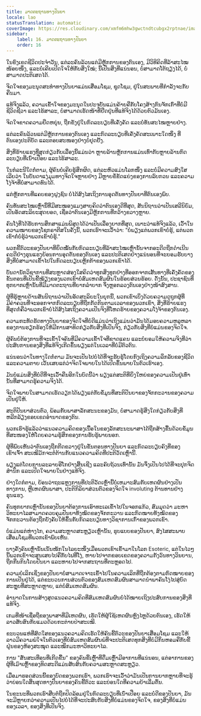 ```yaml
---
title: ມາດຕະຖານທາງປັນຍາ
locale: lao
statusTranslation: automatic
coverImage: https://res.cloudinary.com/xmfm6mhw3gwctndtcubgx2rptnae/image/upload/v1741354419/small_cover_la_gran_rebelion_28716e29d2.webp
sidebar:
    label: 16. ມາດຕະຖານທາງປັນຍາ
    order: 16
---
```

ໃນຂົງເຂດຊີວິດປະຈຳວັນ, ແຕ່ລະຄົນລ້ວນແຕ່ມີຫຼັກການຂອງຕົນເອງ, ມີວິທີຄິດທີ່ລ້າສະໄໝໜ້ອຍໜຶ່ງ, ແລະບໍ່ເຄີຍເປີດໃຈໃຫ້ກັບສິ່ງໃໝ່; ນີ້ເປັນສິ່ງທີ່ແນ່ນອນ, ບໍ່ສາມາດໂຕ້ຖຽງໄດ້, ບໍ່ສາມາດປະຕິເສດໄດ້.

ຈິດໃຈຂອງມະນຸດສະທຳທາງປັນຍາແມ່ນເສື່ອມໂຊມ, ຊຸດໂຊມ, ຢູ່ໃນສະພາບທີ່ກຳລັງຈະກັບຄືນມາ.

ແທ້ຈິງແລ້ວ, ຄວາມເຂົ້າໃຈຂອງມະນຸດໃນປະຈຸບັນແມ່ນຄ້າຍຄືກັບໂຄງສ້າງກົນຈັກເກົ່າທີ່ບໍ່ມີຊີວິດຊີວາ ແລະໄຮ້ສາລະ, ບໍ່ສາມາດເຮັດໜ້າທີ່ຢືດຢຸ່ນທີ່ແທ້ຈິງໄດ້ດ້ວຍຕົວມັນເອງ.

ຈິດໃຈຂາດຄວາມຍືດຫຍຸ່ນ, ຖືກຂັງຢູ່ໃນກົດລະບຽບທີ່ເຄັ່ງຄັດ ແລະບໍ່ທັນສະໄໝຫຼາຍຢ່າງ.

ແຕ່ລະຄົນລ້ວນແຕ່ມີຫຼັກການຂອງຕົນເອງ ແລະກົດລະບຽບທີ່ເຄັ່ງຄັດສະເພາະໃດໜຶ່ງ ທີ່ຕົນເອງປະຕິບັດ ແລະຕອບສະໜອງຢ່າງບໍ່ຢຸດຢັ້ງ.

ສິ່ງທີ່ຮ້າຍແຮງທີ່ສຸດກ່ຽວກັບເລື່ອງນີ້ແມ່ນວ່າ ຫຼາຍລ້ານຫຼັກການແມ່ນເທົ່າກັບຫຼາຍລ້ານກົດລະບຽບທີ່ເນົ່າເປື່ອຍ ແລະໄຮ້ສາລະ.

ໃນກໍລະນີໃດກໍ່ຕາມ, ຜູ້ຄົນບໍ່ເຄີຍຮູ້ສຶກຜິດ, ແຕ່ລະຫົວແມ່ນໂລກໜຶ່ງ ແລະບໍ່ມີຄວາມສົງໃສເລີຍວ່າ ໃນບັນດາແງ່ມຸມທາງຈິດໃຈຫຼາຍຢ່າງ ມີຫຼາຍຂໍ້ຂັດແຍ່ງຂອງການລົບກວນ ແລະຄວາມໂງ່ຈ້າທີ່ບໍ່ສາມາດທົນໄດ້.

ແຕ່ຫຼັກການທີ່ແຄບຂອງຝູງຊົນ ບໍ່ໄດ້ສົງໄສເຖິງການອຸດຕັນທາງປັນຍາທີ່ຕົນເອງພົບ.

ຄົນທັນສະໄໝເຫຼົ່ານີ້ທີ່ມີສະໝອງແມງສາບຄິດວ່າຕົນເອງດີທີ່ສຸດ, ສັນນິຖານວ່າເປັນເສລີນິຍົມ, ເປັນອັດສະລິຍະສຸດຍອດ, ເຊື່ອວ່າຕົນເອງມີຫຼັກການທີ່ກວ້າງຂວາງຫຼາຍ.

ຄົນໂງ່ທີ່ໄດ້ຮັບການສຶກສາແມ່ນພິສູດໄດ້ວ່າເປັນເລື່ອງຍາກທີ່ສຸດ, ເພາະວ່າແທ້ຈິງແລ້ວ, ເວົ້າໃນຄວາມໝາຍຂອງໂຊກຣາຕີສໃນຄັ້ງນີ້, ພວກເຮົາຈະເວົ້າວ່າ: "ບໍ່ພຽງແຕ່ພວກເຂົາບໍ່ຮູ້, ແຕ່ພວກເຂົາກໍ່ບໍ່ຮູ້ວ່າພວກເຂົາບໍ່ຮູ້."

ພວກຂີ້ຕົວະຂອງປັນຍາທີ່ຍຶດໝັ້ນກັບກົດລະບຽບທີ່ລ້າສະໄໝເຫຼົ່ານັ້ນຈາກອະດີດຖືກດຳເນີນຄະດີຢ່າງຮຸນແຮງຍ້ອນການອຸດຕັນຂອງຕົນເອງ ແລະປະຕິເສດຢ່າງແນ່ນອນທີ່ຈະຍອມຮັບບາງສິ່ງທີ່ບໍ່ສາມາດເຂົ້າໄປໃນກົດລະບຽບເຫຼັກກ້າຂອງພວກເຂົາໄດ້.

ບັນດານັກວິຊາການທີ່ສະຫຼາດສ່ອງໃສຄິດວ່າທຸກສິ່ງທຸກຢ່າງທີ່ອອກຈາກເສັ້ນທາງທີ່ເຄັ່ງຄັດຂອງຂັ້ນຕອນທີ່ເປັນຂີ້ໝ້ຽງຂອງພວກເຂົາບໍ່ສົມເຫດສົມຜົນໃນຮ້ອຍສ່ວນຮ້ອຍ. ດັ່ງນັ້ນ, ປະຊາຊົນທີ່ທຸກຍາກເຫຼົ່ານັ້ນທີ່ມີມາດຕະຖານທີ່ຍາກລຳບາກ ຈຶ່ງຫຼອກລວງຕົນເອງຢ່າງໜ້າສົງສານ.

ຜູ້ທີ່ຮູ້ຫຼາຍດ້ານສັນນິຖານວ່າເປັນອັດສະລິຍະໃນຍຸກນີ້, ພວກເຂົາເບິ່ງດ້ວຍຄວາມດູຖູກຜູ້ທີ່ມີຄ່າຄວນທີ່ຈະອອກຈາກກົດລະບຽບທີ່ຖືກກັດກິນຕາມເວລາຂອງພວກເຂົາ, ສິ່ງທີ່ຮ້າຍແຮງທີ່ສຸດກໍ່ຄືວ່າພວກເຂົາບໍ່ໄດ້ສົງໄສເຖິງຄວາມເປັນຈິງທີ່ໂຫດຮ້າຍຂອງຄວາມໂງ່ຈ້າຂອງຕົນເອງ.

ຄວາມກະທັດຮັດທາງປັນຍາຂອງຈິດໃຈທີ່ບໍ່ດີແມ່ນວ່າເຖິງແມ່ນວ່າມັນໄດ້ມອບຄວາມຫລູຫລາຂອງການຮຽກຮ້ອງໃຫ້ມີການສາທິດກ່ຽວກັບສິ່ງທີ່ເປັນຈິງ, ກ່ຽວກັບສິ່ງທີ່ບໍ່ແມ່ນຂອງຈິດໃຈ.

ຜູ້ຄົນບໍ່ຕ້ອງການທີ່ຈະເຂົ້າໃຈຄົນທີ່ມີຄວາມເຂົ້າໃຈທີ່ຂາດແຄນ ແລະບໍ່ຍອມໃຫ້ຄວາມຈິງທີ່ວ່າປະສົບການຂອງສິ່ງທີ່ແທ້ຈິງເກີດຂຶ້ນພຽງແຕ່ໃນເວລາທີ່ບໍ່ມີຕົວຕົນ.

ແນ່ນອນວ່າໃນທາງໃດກໍ່ຕາມ ມັນຈະເປັນໄປບໍ່ໄດ້ທີ່ຈະຮັບຮູ້ໂດຍກົງເຖິງຄວາມລຶກລັບຂອງຊີວິດ ແລະຄວາມຕາຍ ເວັ້ນເສຍແຕ່ວ່າຈິດໃຈພາຍໃນໄດ້ເປີດຂຶ້ນພາຍໃນຕົວເຮົາເອງ.

ມັນບໍ່ແມ່ນສິ່ງທີ່ບໍ່ດີທີ່ຈະເວົ້າຄືນອີກໃນບົດນີ້ວ່າ ພຽງແຕ່ສະຕິທີ່ຍິ່ງໃຫຍ່ຂອງຄວາມເປັນຢູ່ເທົ່ານັ້ນທີ່ສາມາດຮູ້ຄວາມຈິງໄດ້.

ຈິດໃຈພາຍໃນສາມາດເຮັດວຽກໄດ້ພຽງແຕ່ກັບຂໍ້ມູນທີ່ສະຕິປັນຍາຂອງຈັກກະວານຂອງຄວາມເປັນຢູ່ໃຫ້.

ສະຕິປັນຍາສ່ວນຕົວ, ພ້ອມກັບພາສາລັກສະນະຂອງມັນ, ບໍ່ສາມາດຮູ້ສິ່ງໃດກ່ຽວກັບສິ່ງທີ່ຫລີກລ້ຽງຂອບເຂດອຳນາດຂອງຕົນ.

ພວກເຮົາຮູ້ແລ້ວວ່າແນວຄວາມຄິດຂອງເນື້ອໃນຂອງລັກສະນະພາສາໄດ້ຖືກສ້າງຂື້ນດ້ວຍຂໍ້ມູນທີ່ສະໜອງໃຫ້ໂດຍຄວາມຮູ້ສຶກຂອງການຮັບຮູ້ພາຍນອກ.

ຜູ້ທີ່ພົບເຫັນວ່າຕົນເອງຖືກກີດຂວາງຢູ່ໃນຂັ້ນຕອນທາງປັນຍາ ແລະກົດລະບຽບຄົງທີ່ຂອງເຂົາເຈົ້າ ສະເໝີມັກຈະຕໍ່ຕ້ານກັບແນວຄວາມຄິດທີ່ປະຕິວັດເຫຼົ່ານີ້.

ພຽງແຕ່ໂດຍການລະລາຍອີໂກຢ່າງສິ້ນເຊີງ ແລະຄົບຖ້ວນເທົ່ານັ້ນ ມັນຈຶ່ງເປັນໄປໄດ້ທີ່ຈະປຸກຈິດສໍານຶກ ແລະເປີດໃຈພາຍໃນຢ່າງແທ້ຈິງ.

ຢ່າງໃດກໍຕາມ, ຍ້ອນວ່າຖະແຫຼງການທີ່ປະຕິວັດເຫຼົ່ານີ້ບໍ່ເຫມາະສົມກັບເຫດຜົນຢ່າງເປັນທາງການ, ຫຼືເຫດຜົນພາສາ, ປະຕິກິລິຍາສ່ວນຕົວຂອງຈິດໃຈ involuting ຕ້ານທານຢ່າງຮຸນແຮງ.

ຄົນທຸກຍາກເຫຼົ່ານັ້ນຂອງປັນຍາຕ້ອງການເອົາທະເລເຂົ້າໄປໃນຈອກແກ້ວ, ສົມມຸດວ່າ ມະຫາວິທະຍາໄລສາມາດຄວບຄຸມປັນຍາທັງໝົດຂອງຈັກກະວານ ແລະກົດໝາຍທັງໝົດຂອງຈັກກະວານຕ້ອງຖືກບັງຄັບໃຫ້ຂຶ້ນກັບກົດລະບຽບທາງວິຊາການເກົ່າຂອງພວກເຂົາ.

ບໍ່ແມ່ນແຕ່ຫ່າງໄກ, ຄວາມສະຫຼາດສະຫຼຽວເຫຼົ່ານັ້ນ, ຮູບແບບຂອງປັນຍາ, ສົງໄສສະພາບເສື່ອມໂຊມທີ່ພວກເຂົາພົບເຫັນ.

ບາງຄັ້ງຄົນເຫຼົ່ານັ້ນເນັ້ນໜັກໃນໄລຍະໜຶ່ງເມື່ອພວກເຂົາເຂົ້າມາໃນໂລກ Esoteric, ແຕ່ໃນໄວໆນີ້ພວກເຂົາຈະສູນເສຍໄປຄືກັບໄຟທີ່ໂງ່, ຫາຍໄປຈາກຂອບເຂດຂອງຄວາມກັງວົນທາງວິນຍານ, ຖືກກືນກິນໂດຍປັນຍາ ແລະຫາຍໄປຈາກສະຖານທີ່ຕະຫຼອດໄປ.

ຄວາມບໍ່ເລິກເຊິ່ງຂອງປັນຍາບໍ່ສາມາດເຈາະເຂົ້າໄປໃນຄວາມເລິກທີ່ຖືກຕ້ອງຕາມກົດໝາຍຂອງການເປັນຢູ່ໄດ້, ແຕ່ຂະບວນການສ່ວນຕົວຂອງສົມເຫດສົມຜົນສາມາດນໍາພາຄົນໂງ່ໄປສູ່ບົດສະຫຼຸບທີ່ສະຫຼາດຫຼາຍ, ແຕ່ບໍ່ສົມເຫດສົມຜົນ.

ອຳນາດໃນການສ້າງສູດແນວຄວາມຄິດທີ່ສົມເຫດສົມຜົນບໍ່ໄດ້ໝາຍເຖິງປະສົບການຂອງສິ່ງທີ່ແທ້ຈິງ.

ເກມທີ່ໜ້າເຊື່ອຖືຂອງພາສາທີ່ມີເຫດຜົນ, ເຮັດໃຫ້ຜູ້ໃຊ້ເຫດຜົນຫຼົງໄຫຼດ້ວຍຕົນເອງ, ເຮັດໃຫ້ລາວສັບສົນກັບແມວດ້ວຍກະຕ່າຍປ່າສະເໝີ.

ຂະບວນແຫ່ທີ່ສົດໃສຂອງແນວຄວາມຄິດເຮັດໃຫ້ຄົນຂີ້ຕົວະຂອງປັນຍາເສື່ອມໂຊມ ແລະໃຫ້ລາວມີຄວາມພໍໃຈໃນຕົວເອງທີ່ບໍ່ສົມເຫດສົມຜົນພໍທີ່ຈະປະຕິເສດທຸກສິ່ງທີ່ບໍ່ມີກິ່ນຫອມຄືກັບຂີ້ຝຸ່ນຂອງຫ້ອງສະໝຸດ ແລະໝຶກມະຫາວິທະຍາໄລ.

ການ "ສັ່ນສະເທືອນທີ່ເກີດຂື້ນ" ຂອງຄົນຂີ້ເຫຼົ້າທີ່ດື່ມເຫຼົ້າມີອາການທີ່ແນ່ນອນ, ແຕ່ອາການຂອງຜູ້ທີ່ເມົາເຫຼົ້າຂອງທິດສະດີແມ່ນສັບສົນກັບຄວາມສະຫຼາດສະຫຼຽວ.

ເມື່ອມາຮອດສ່ວນນີ້ຂອງບົດຂອງພວກເຮົາ, ພວກເຮົາຈະເວົ້າວ່າມັນເປັນການຍາກຫຼາຍທີ່ຈະຮູ້ວ່າບ່ອນໃດສິ້ນສຸດທາງປັນຍາຂອງຄົນຂີ້ຕົວະ ແລະບ່ອນໃດທີ່ຄວາມບ້າເລີ່ມຕົ້ນ.

ໃນຂະນະທີ່ພວກເຮົາສືບຕໍ່ຖືກປິດລ້ອມຢູ່ໃນກົດລະບຽບທີ່ເນົ່າເປື່ອຍ ແລະບໍ່ດີຂອງປັນຍາ, ມັນຈະມີຫຼາຍກວ່າຄວາມເປັນໄປບໍ່ໄດ້ທີ່ຈະປະສົບກັບສິ່ງທີ່ບໍ່ແມ່ນຂອງຈິດໃຈ, ຂອງສິ່ງທີ່ບໍ່ແມ່ນຂອງເວລາ, ຂອງສິ່ງທີ່ເປັນຈິງ.

